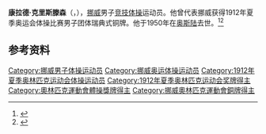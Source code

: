 {{NoteTA|G1=Sports}}
'''康拉德·克里斯滕森'''（{{lang-no|Conrad Christensen}}，{{bd|1882年|1月25日|1950年|12月30日}}），[[挪威|挪威]]男子[[竞技体操|竞技体操]]运动员。他曾代表挪威获得1912年夏季奥运会体操比赛男子团体瑞典式铜牌。他于1950年在[[奥斯陆|奥斯陆]]去世。<ref>{{Cite web|title=Conrad CHRISTENSEN|url=https://www.olympic.org/conrad-christensen|accessdate=2021-03-31|work=International Olympic Committee|archive-date=2017-11-17|archive-url=https://web.archive.org/web/20171117020439/https://www.olympic.org/Conrad-Christensen|dead-url=no}}</ref><ref>{{cite web|url=https://www.olympedia.org/athletes/30778|title=Conrad Christensen|work=Olympedia|accessdate=2021-04-01|archive-date=2021-06-04|archive-url=https://web.archive.org/web/20210604070815/https://www.olympedia.org/athletes/30778|dead-url=no}}</ref>

== 参考资料 ==
{{reflist}}

{{Authority control}}
{{DEFAULTSORT:Christensen, Conrad}}
[[Category:挪威男子体操运动员|Category:挪威男子体操运动员]]
[[Category:挪威奥运体操运动员|Category:挪威奥运体操运动员]]
[[Category:1912年夏季奥林匹克运动会体操运动员|Category:1912年夏季奥林匹克运动会体操运动员]]
[[Category:1912年夏季奥林匹克运动会奖牌得主|Category:1912年夏季奥林匹克运动会奖牌得主]]
[[Category:奧林匹克運動會體操獎牌得主|Category:奧林匹克運動會體操獎牌得主]]
[[Category:挪威奧林匹克運動會銅牌得主|Category:挪威奧林匹克運動會銅牌得主]]